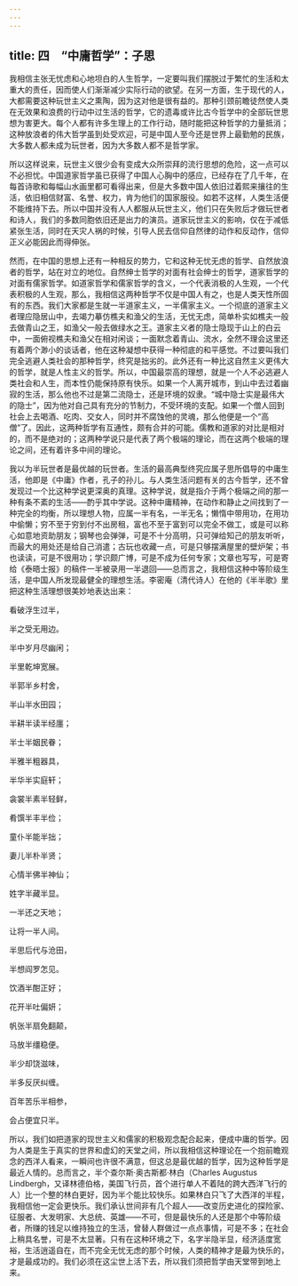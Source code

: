 ```yaml
---
---
---
```

title: 四　“中庸哲学”：子思
---




我相信主张无忧虑和心地坦白的人生哲学，一定要叫我们摆脱过于繁忙的生活和太重大的责任，因而使人们渐渐减少实际行动的欲望。在另一方面，生于现代的人，大都需要这种玩世主义之熏陶，因为这对他是很有益的。那种引颈前瞻徒然使人类在无效果和浪费的行动中过生活的哲学，它的遗毒或许比古今哲学中的全部玩世思想为害更大。每个人都有许多生理上的工作行动，随时能把这种哲学的力量抵消；这种放浪者的伟大哲学虽到处受欢迎，可是中国人至今还是世界上最勤勉的民族，大多数人都未成为玩世者，因为大多数人都不是哲学家。

所以这样说来，玩世主义很少会有变成大众所崇拜的流行思想的危险，这一点可以不必担忧。中国道家哲学虽已获得了中国人心胸中的感应，已经存在了几千年，在每首诗歌和每幅山水画里都可看得出来，但是大多数中国人依旧过着熙来攘往的生活，依旧相信财富、名誉、权力，肯为他们的国家服役。如若不这样，人类生活便不能维持下去。所以中国并没有人人都服从玩世主义，他们只在失败后才做玩世者和诗人，我们的多数同胞依旧还是出力的演员。道家玩世主义的影响，仅在于减低紧张生活，同时在天灾人祸的时候，引导人民去信仰自然律的动作和反动作，信仰正义必能因此而得伸张。

然而，在中国的思想上还有一种相反的势力，它和这种无忧无虑的哲学、自然放浪者的哲学，站在对立的地位。自然绅士哲学的对面有社会绅士的哲学，道家哲学的对面有儒家哲学。如道家哲学和儒家哲学的含义，一个代表消极的人生观，一个代表积极的人生观，那么，我相信这两种哲学不仅是中国人有之，也是人类天性所固有的东西。我们大家都是生就一半道家主义，一半儒家主义。一个彻底的道家主义者理应隐居山中，去竭力摹仿樵夫和渔父的生活，无忧无虑，简单朴实如樵夫一般去做青山之王，如渔父一般去做绿水之王。道家主义者的隐士隐现于山上的白云中，一面俯视樵夫和渔父在相对闲谈；一面默念着青山、流水，全然不理会这里还有着两个渺小的谈话者，他在这种凝想中获得一种彻底的和平感觉。不过要叫我们完全逃避人类社会的那种哲学，终究是拙劣的。此外还有一种比这自然主义更伟大的哲学，就是人性主义的哲学。所以，中国最崇高的理想，就是一个人不必逃避人类社会和人生，而本性仍能保持原有快乐。如果一个人离开城市，到山中去过着幽寂的生活，那么他也不过是第二流隐士，还是环境的奴隶。“城中隐士实是最伟大的隐士”，因为他对自己具有充分的节制力，不受环境的支配。如果一个僧人回到社会上去喝酒、吃肉、交女人，同时并不腐蚀他的灵魂，那么他便是一个“高僧”了。因此，这两种哲学有互通性，颇有合并的可能。儒教和道家的对比是相对的，而不是绝对的；这两种学说只是代表了两个极端的理论，而在这两个极端的理论之间，还有着许多中间的理论。

我以为半玩世者是最优越的玩世者。生活的最高典型终究应属子思所倡导的中庸生活，他即是《中庸》作者，孔子的孙儿。与人类生活问题有关的古今哲学，还不曾发现过一个比这种学说更深奥的真理。这种学说，就是指介于两个极端之间的那一种有条不紊的生活——酌乎其中学说。这种中庸精神，在动作和静止之间找到了一种完全的均衡，所以理想人物，应属一半有名，一半无名；懒惰中带用功，在用功中偷懒；穷不至于穷到付不出房租，富也不至于富到可以完全不做工，或是可以称心如意地资助朋友；钢琴也会弹弹，可是不十分高明，只可弹给知己的朋友听听，而最大的用处还是给自己消遣；古玩也收藏一点，可是只够摆满屋里的壁炉架；书也读读，可是不很用功；学识颇广博，可是不成为任何专家；文章也写写，可是寄给《泰晤士报》的稿件一半被录用一半退回——总而言之，我相信这种中等阶级生活，是中国人所发现最健全的理想生活。李密庵（清代诗人）在他的《半半歌》里把这种生活理想很美妙地表达出来：

看破浮生过半，

半之受无用边。

半中岁月尽幽闲；

半里乾坤宽展。

半郭半乡村舍，

半山半水田园；

半耕半读半经廛；

半士半姻民眷；

半雅半粗器具，

半华半实庭轩；

衾裳半素半轻鲜，

肴馔半丰半俭；

童仆半能半拙；

妻儿半朴半贤；

心情半佛半神仙；

姓字半藏半显。

一半还之天地；

让将一半人间。

半思后代与沧田，

半想阎罗怎见。

饮酒半酣正好；

花开半吐偏妍；

帆张半扇免翻颠，

马放半缰稳便。

半少却饶滋味，

半多反厌纠缠。

百年苦乐半相参，

会占便宜只半。

所以，我们如把道家的现世主义和儒家的积极观念配合起来，便成中庸的哲学。因为人类是生于真实的世界和虚幻的天堂之间，所以我相信这种理论在一个抱前瞻观念的西洋人看来，一瞬间也许很不满意，但这总是最优越的哲学，因为这种哲学是最近人情的。总而言之，半个查尔斯·奥古斯都·林白（Charles Augustus Lindbergh，又译林德伯格，美国飞行员，首个进行单人不着陆的跨大西洋飞行的人）比一个整的林白更好，因为半个能比较快乐。如果林白只飞了大西洋的半程，我相信他一定会更快乐。我们承认世间非有几个超人——改变历史进化的探险家、征服者、大发明家、大总统、英雄——不可，但是最快乐的人还是那个中等阶级者，所赚的钱足以维持独立的生活，曾替人群做过一点点事情，可是不多；在社会上稍具名誉，可是不太显著。只有在这种环境之下，名字半隐半显，经济适度宽裕，生活逍遥自在，而不完全无忧无虑的那个时候，人类的精神才是最为快乐的，才是最成功的。我们必须在这尘世上活下去，所以我们须把哲学由天堂带到地上来。